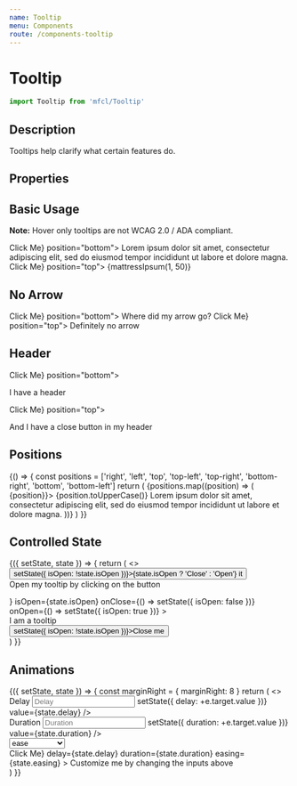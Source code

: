 ```yaml
---
name: Tooltip
menu: Components
route: /components-tooltip
---
```



# Tooltip

```javascript
import Tooltip from 'mfcl/Tooltip'
```

## Description

Tooltips help clarify what certain features do.

## Properties

<Props of={Tooltip} />

## Basic Usage

**Note:** Hover only tooltips are not WCAG 2.0 / ADA compliant.

<Playground>
  <Row>
    <Tooltip trigger={<Button>Click Me</Button>} position="bottom">
      Lorem ipsum dolor sit amet, consectetur adipiscing elit, sed do eiusmod tempor incididunt ut labore et dolore
      magna.
    </Tooltip>
    <Tooltip trigger={<Button size="sm">Click Me</Button>} position="top">
      {mattressIpsum(1, 50)}
    </Tooltip>
  </Row>
</Playground>

## No Arrow

<Playground>
  <Row>
    <Tooltip arrow={false} trigger={<Button>Click Me</Button>} position="bottom">
      Where did my arrow go?
    </Tooltip>
    <Tooltip arrow={false} trigger={<Button>Click Me</Button>} position="top">
      Definitely no arrow
    </Tooltip>
  </Row>
</Playground>

## Header

<Playground>
  <Row>
    <Tooltip header="header" trigger={<Button>Click Me</Button>} position="bottom">
      <p>I have a header</p>
    </Tooltip>
    <Tooltip header="header" closeBtn arrow={false} trigger={<Button>Click Me</Button>} position="top">
      <p>And I have a close button in my header</p>
    </Tooltip>
  </Row>
</Playground>

## Positions

<Playground>
  {() => {
    const positions = ['right', 'left', 'top', 'top-left', 'top-right', 'bottom-right', 'bottom', 'bottom-left']
    return (
      <Row>
        {positions.map((position) => (
          <Tooltip key={position} position={position} trigger={<Button size="sm">{position}</Button>}>
            {position.toUpperCase()} Lorem ipsum dolor sit amet, consectetur adipiscing elit, sed do eiusmod tempor
            incididunt ut labore et dolore magna.
          </Tooltip>
        ))}
      </Row>
    )
  }}
</Playground>

## Controlled State

<Playground>
  <Component
    initialState={{
      isOpen: false
    }}
  >
    {({ setState, state }) => {
      return (
        <>
          <Button onClick={() => setState({ isOpen: !state.isOpen })}>{state.isOpen ? 'Close' : 'Open'} it</Button>
          <div style={{ textAlign: 'center' }}>
            <Tooltip
              trigger={<p>Open my tooltip by clicking on the button</p>}
              isOpen={state.isOpen}
              onClose={() => setState({ isOpen: false })}
              onOpen={() => setState({ isOpen: true })}
            >
              <div>I am a tooltip</div>
              <Button onClick={() => setState({ isOpen: !state.isOpen })}>Close me</Button>
            </Tooltip>
          </div>
        </>
      )
    }}
  </Component>
</Playground>

## Animations

<Playground>
  <Component
    initialState={{
      delay: 0,
      duration: 180,
      easing: 'ease-in-out'
    }}
  >
    {({ setState, state }) => {
      const marginRight = { marginRight: 8 }
      return (
        <>
          <Row>
            <div>
              <label style={marginRight}>Delay</label>
              <input
                placeholder="Delay"
                name="delay"
                type="number"
                onChange={(e) => setState({ delay: +e.target.value })}
                value={state.delay}
              />
            </div>
            <div>
              <label style={marginRight}>Duration</label>
              <input
                placeholder="Duration"
                name="duration"
                type="number"
                onChange={(e) => setState({ duration: +e.target.value })}
                value={state.duration}
              />
            </div>
            <Select
              label="Easing"
              placeholder="Easing"
              onChange={(e) => setState({ easing: e.target.value })}
              value={state.easing}
            >
              <option value="ease">ease</option>
              <option value="easing-in">easing-in</option>
              <option value="easing-out">easing-out</option>
              <option value="easing-in-out">easing-in-out</option>
              <option value="linear">linear</option>
              <option value="step-start">step-start</option>
              <option value="step-end">step-end</option>
            </Select>
          </Row>
          <div style={{ marginTop: '100px', textAlign: 'center' }}>
            <Tooltip
              trigger={<Button size="sm">Click Me</Button>}
              delay={state.delay}
              duration={state.duration}
              easing={state.easing}
            >
              Customize me by changing the inputs above
            </Tooltip>
          </div>
        </>
      )
    }}
  </Component>
</Playground>
